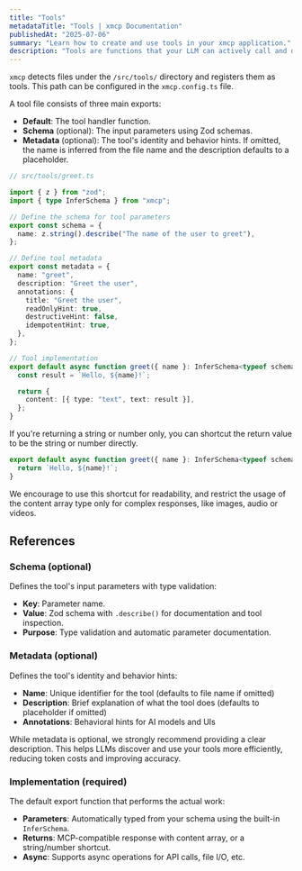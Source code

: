 ```yaml
---
title: "Tools"
metadataTitle: "Tools | xmcp Documentation"
publishedAt: "2025-07-06"
summary: "Learn how to create and use tools in your xmcp application."
description: "Tools are functions that your LLM can actively call and decides when to use based on user requests. They enable AI models to perform actions such as writing to databases, calling external APIs, modifying files, or triggering other logic."
---
```


`xmcp` detects files under the `/src/tools/` directory and registers them as tools. This path can be configured in the `xmcp.config.ts` file.

A tool file consists of three main exports:

- **Default**: The tool handler function.
- **Schema** (optional): The input parameters using Zod schemas.
- **Metadata** (optional): The tool's identity and behavior hints. If omitted, the name is inferred from the file name and the description defaults to a placeholder.

```typescript
// src/tools/greet.ts

import { z } from "zod";
import { type InferSchema } from "xmcp";

// Define the schema for tool parameters
export const schema = {
  name: z.string().describe("The name of the user to greet"),
};

// Define tool metadata
export const metadata = {
  name: "greet",
  description: "Greet the user",
  annotations: {
    title: "Greet the user",
    readOnlyHint: true,
    destructiveHint: false,
    idempotentHint: true,
  },
};

// Tool implementation
export default async function greet({ name }: InferSchema<typeof schema>) {
  const result = `Hello, ${name}!`;

  return {
    content: [{ type: "text", text: result }],
  };
}
```

If you're returning a string or number only, you can shortcut the return value to be the string or number directly.

```typescript
export default async function greet({ name }: InferSchema<typeof schema>) {
  return `Hello, ${name}!`;
}
```

<Callout variant="info">
  We encourage to use this shortcut for readability, and restrict the usage of
  the content array type only for complex responses, like images, audio or
  videos.
</Callout>

## References

### Schema (optional)

Defines the tool's input parameters with type validation:

- **Key**: Parameter name.
- **Value**: Zod schema with `.describe()` for documentation and tool inspection.
- **Purpose**: Type validation and automatic parameter documentation.

### Metadata (optional)

Defines the tool's identity and behavior hints:

- **Name**: Unique identifier for the tool (defaults to file name if omitted)
- **Description**: Brief explanation of what the tool does (defaults to placeholder if omitted)
- **Annotations**: Behavioral hints for AI models and UIs

<Callout variant="info">
  While metadata is optional, we strongly recommend providing a clear
  description. This helps LLMs discover and use your tools more efficiently,
  reducing token costs and improving accuracy.
</Callout>

### Implementation (required)

The default export function that performs the actual work:

- **Parameters**: Automatically typed from your schema using the built-in `InferSchema`.
- **Returns**: MCP-compatible response with content array, or a string/number shortcut.
- **Async**: Supports async operations for API calls, file I/O, etc.
